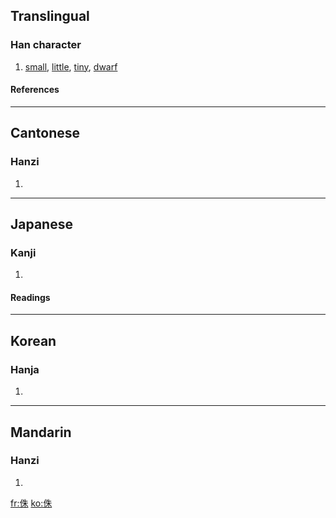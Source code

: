 ==Translingual==
===Han character===
{{Han char|rn=9|rad=人|as=06|sn=8|four=2529<sub>0</sub>|canj=人竹十木 (OHJD)}}
# [[small]], [[little]], [[tiny]], [[dwarf]]
====References====
{{Han ref|kx=0102.030|dkj=00592|dj=0216.030|hdz=10148.090|uh=4F8F|ud=20367|bh=A8DC|bd=43228}}
----
==Cantonese==
===Hanzi===
{{yue-hanzi|jyut=|y=jyu1}}
# {{defn|Cantonese}}
----
==Japanese==
===Kanji===
{{ja-kanji|grade=|rs=人06}}
# {{defn|Japanese}} 
====Readings====
{{ja-readings|on=[[しゅ]] (shu), [[ちゅ]] (chu)|kun=[[みじかい]] (mijikai), [[あざむく]] (azamuku)}}
----
==Korean==
===Hanja===
{{ko-hanja|hangeul=주|rv=ju|mr=chu}}
# {{defn|Korean}}
----
==Mandarin==
===Hanzi===
{{cmn-hanzi|pin=[[dòng]] (dong4), [[tǒng]] (tong3), [[zhū]] (zhu1)|wg=tung<sup>4</sup>, t'ung<sup>3</sup>, chu<sup>1</sup>}}
# {{defn|Mandarin}}

[[fr:侏]]
[[ko:侏]]